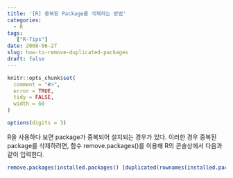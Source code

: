 ```yaml
---
title: '[R] 중복된 Package를 삭제하는 방법'
categories:
  - R
tags:
   ["R-Tips"] 
date: 2008-06-27
slug: how-to-remove-duplicated-packages
draft: false
---
```


```r
knitr::opts_chunk$set(
  comment = "#>",
  error = TRUE,
  tidy = FALSE,
  width = 60
)

options(digits = 3)
```

R을 사용하다 보면 package가 중복되어 설치되는 경우가 있다. 이러한 경우 중복된 package를 삭제하려면, 함수 remove.packages()를 이용해 R의 콘솔상에서 다음과 같이 입력한다.

```r
remove.packages(installed.packages() [duplicated(rownames(installed.packages())), 1], lib=.libPaths()[.libPaths() != .Library])
```
